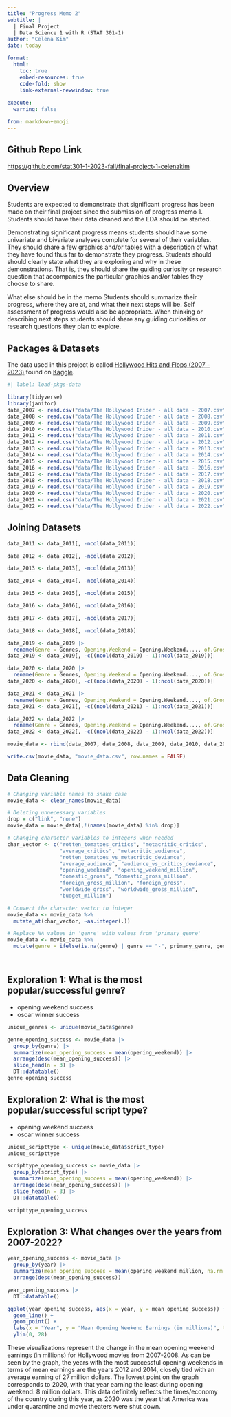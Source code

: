 ```yaml
---
title: "Progress Memo 2"
subtitle: |
  | Final Project 
  | Data Science 1 with R (STAT 301-1)
author: "Celena Kim"
date: today

format:
  html:
    toc: true
    embed-resources: true
    code-fold: show
    link-external-newwindow: true
    
execute:
  warning: false

from: markdown+emoji 
---
```



::: {.callout-tip icon="false"}
## Github Repo Link

[https://github.com/stat301-1-2023-fall/final-project-1-celenakim](https://github.com/stat301-1-2023-fall/final-project-1-celenakim)
:::

## Overview

Students are expected to demonstrate that significant progress has been made on their final project since the submission of progress memo 1. Students should have their data cleaned and the EDA should be started.

Demonstrating significant progress means students should have some univariate and bivariate analyses complete for several of their variables.  They should share a few graphics and/or tables with a description of what they have found thus far to demonstrate they progress. Students should should clearly state what they are exploring and why in these demonstrations. That is, they should share the guiding curiosity or research question that accompanies the particular graphics and/or tables they choose to share. 

What else should be in the memo
Students should summarize their progress, where they are at, and what their next steps will be. Self assessment of progress would also be appropriate. When thinking or describing next steps students should share any guiding curiosities or research questions they plan to explore.

## Packages & Datasets
The data used in this project is called [Hollywood Hits and Flops (2007 - 2023)](https://www.kaggle.com/datasets/sujaykapadnis/hollywood-hits-and-flops-2007-2023/) found on [Kaggle](https://www.kaggle.com). 

```r
#| label: load-pkgs-data

library(tidyverse)
library(janitor)
data_2007 <- read.csv("data/The Hollywood Inider - all data - 2007.csv")
data_2008 <- read.csv("data/The Hollywood Inider - all data - 2008.csv")
data_2009 <- read.csv("data/The Hollywood Inider - all data - 2009.csv")
data_2010 <- read.csv("data/The Hollywood Inider - all data - 2010.csv")
data_2011 <- read.csv("data/The Hollywood Inider - all data - 2011.csv")
data_2012 <- read.csv("data/The Hollywood Inider - all data - 2012.csv")
data_2013 <- read.csv("data/The Hollywood Inider - all data - 2013.csv")
data_2014 <- read.csv("data/The Hollywood Inider - all data - 2014.csv")
data_2015 <- read.csv("data/The Hollywood Inider - all data - 2015.csv")
data_2016 <- read.csv("data/The Hollywood Inider - all data - 2016.csv")
data_2017 <- read.csv("data/The Hollywood Inider - all data - 2017.csv")
data_2018 <- read.csv("data/The Hollywood Inider - all data - 2018.csv")
data_2019 <- read.csv("data/The Hollywood Inider - all data - 2019.csv")
data_2020 <- read.csv("data/The Hollywood Inider - all data - 2020.csv")
data_2021 <- read.csv("data/The Hollywood Inider - all data - 2021.csv")
data_2022 <- read.csv("data/The Hollywood Inider - all data - 2022.csv")
```

## Joining Datasets

```r
data_2011 <- data_2011[, -ncol(data_2011)]

data_2012 <- data_2012[, -ncol(data_2012)]

data_2013 <- data_2013[, -ncol(data_2013)]

data_2014 <- data_2014[, -ncol(data_2014)]

data_2015 <- data_2015[, -ncol(data_2015)]

data_2016 <- data_2016[, -ncol(data_2016)]

data_2017 <- data_2017[, -ncol(data_2017)]

data_2018 <- data_2018[, -ncol(data_2018)]

data_2019 <- data_2019 |> 
  rename(Genre = Genres, Opening.Weekend = Opening.Weekend...., of.Gross.earned.abroad = X..of.Gross.earned.abroad)
data_2019 <- data_2019[, -c((ncol(data_2019) - 1):ncol(data_2019))]

data_2020 <- data_2020 |> 
  rename(Genre = Genres, Opening.Weekend = Opening.Weekend...., of.Gross.earned.abroad = X..of.Gross.earned.abroad) 
data_2020 <- data_2020[, -c((ncol(data_2020) - 1):ncol(data_2020))]

data_2021 <- data_2021 |> 
  rename(Genre = Genres, Opening.Weekend = Opening.Weekend...., of.Gross.earned.abroad = X..of.Gross.earned.abroad) 
data_2021 <- data_2021[, -c((ncol(data_2021) - 1):ncol(data_2021))]

data_2022 <- data_2022 |> 
  rename(Genre = Genres, Opening.Weekend = Opening.Weekend...., of.Gross.earned.abroad = X..of.Gross.earned.abroad) 
data_2022 <- data_2022[, -c((ncol(data_2022) - 1):ncol(data_2022))]

movie_data <- rbind(data_2007, data_2008, data_2009, data_2010, data_2011, data_2012, data_2013, data_2014, data_2015, data_2016, data_2017, data_2018, data_2019, data_2020, data_2021, data_2022) #2011-2022

write.csv(movie_data, "movie_data.csv", row.names = FALSE)
```

## Data Cleaning
```r
# Changing variable names to snake case
movie_data <- clean_names(movie_data)

# Deleting unnecessary variables
drop = c("link", "none")
movie_data = movie_data[,!(names(movie_data) %in% drop)]

# Changing character variables to integers when needed
char_vector <- c("rotten_tomatoes_critics", "metacritic_critics", 
                 "average_critics", "metacritic_audience",
                 "rotten_tomatoes_vs_metacritic_deviance", 
                 "average_audience", "audience_vs_critics_deviance", 
                 "opening_weekend", "opening_weekend_million", 
                 "domestic_gross", "domestic_gross_million", 
                 "foreign_gross_million", "foreign_gross", 
                 "worldwide_gross", "worldwide_gross_million", 
                 "budget_million")

# Convert the character vector to integer
movie_data <- movie_data %>%
  mutate_at(char_vector, ~as.integer(.))

# Replace NA values in 'genre' with values from 'primary_genre'
movie_data <- movie_data %>%
  mutate(genre = ifelse(is.na(genre) | genre == "-", primary_genre, genre))




```


## Exploration 1: What is the most popular/successful genre?
- opening weekend success
- oscar winner success
```r
unique_genres <- unique(movie_data$genre)

genre_opening_success <- movie_data |> 
  group_by(genre) |> 
  summarize(mean_opening_success = mean(opening_weekend)) |> 
  arrange(desc(mean_opening_success)) |> 
  slice_head(n = 3) |> 
  DT::datatable()
genre_opening_success
```

## Exploration 2: What is the most popular/successful script type?
- opening weekend success
- oscar winner success
```r
unique_scripttype <- unique(movie_data$script_type)
unique_scripttype

scripttype_opening_success <- movie_data |> 
  group_by(script_type) |> 
  summarize(mean_opening_success = mean(opening_weekend)) |> 
  arrange(desc(mean_opening_success)) |> 
  slice_head(n = 3) |> 
  DT::datatable()

scripttype_opening_success
```


## Exploration 3: What changes over the years from 2007-2022?
```r
year_opening_success <- movie_data |> 
  group_by(year) |> 
  summarize(mean_opening_success = mean(opening_weekend_million, na.rm = TRUE))  |> 
  arrange(desc(mean_opening_success)) 

year_opening_success |> 
  DT::datatable()

ggplot(year_opening_success, aes(x = year, y = mean_opening_success)) +
  geom_line() +
  geom_point() +
  labs(x = "Year", y = "Mean Opening Weekend Earnings (in millions)", title = "Average Opening Weekend Earnings for Hollywood Movies from 2007-2022") +
  ylim(0, 28)
```
These visualizations represent the change in the mean opening weekend earnings (in millions) for Hollywood movies from 2007-2008. As can be seen by the graph, the years with the most successful opening weekends in terms of mean earnings are the years 2012 and 2014, closely tied with an average earning of 27 million dollars. The lowest point on the graph corresponds to 2020, with that year earning the least during opening weekend: 8 million dollars. This data definitely reflects the times/economy of the country during this year, as 2020 was the year that America was under quarantine and movie theaters were shut down.

